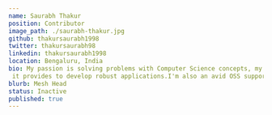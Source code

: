 ---
name: Saurabh Thakur
position: Contributor
image_path: ./saurabh-thakur.jpg
github: thakursaurabh1998
twitter: thakursaurabh98
linkedin: thakursaurabh1998
location: Bengaluru, India
bio: My passion is solving problems with Computer Science concepts, my main tool is Node.js and I love the power and simplicity
 it provides to develop robust applications.I'm also an avid OSS supporter and I appreciate the hard work of the people contributing to it.
blurb: Mesh Head
status: Inactive
published: true
---
